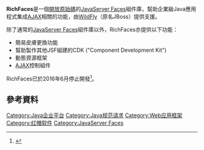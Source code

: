 {{expand language|1=en|time=2019-10-08T13:46:39+00:00}}
{{Refimprove|time=2019-10-08T13:45:58+00:00}}
'''RichFaces'''是一個[[開放原始碼|開放原始碼]]的[[JavaServer_Faces|JavaServer Faces]]組件庫，幫助企業級Java應用程式集成[[AJAX|AJAX]]相關的功能，由[[WildFly|WildFly]]（原名JBoss）提供支援。

除了通常的[[JavaServer_Faces|JavaServer Faces]]組件庫以外，RichFaces亦提供以下功能：
* 簡易皮膚更換功能
* 幫助製作其他JSF組建的CDK ("Component Development Kit")
* 動態資源框架
*[[AJAX|AJAX]]控制組件

RichFaces已於2016年6月停止開發<ref>{{Cite web|title=Stable Downloads - JBoss Community|url=https://richfaces.jboss.org/download/stable.html|accessdate=2019-10-08|work=richfaces.jboss.org|archive-date=2019-10-08|archive-url=https://web.archive.org/web/20191008134621/https://richfaces.jboss.org/download/stable.html|dead-url=no}}</ref>。

== 參考資料 ==
{{Reflist}}{{Compsci-stub}}

[[Category:Java企业平台|Category:Java企业平台]]
[[Category:Java规范请求|Category:Java规范请求]]
[[Category:Web应用框架|Category:Web应用框架]]
[[Category:红帽软件|Category:红帽软件]]
[[Category:JavaServer_Faces|Category:JavaServer Faces]]